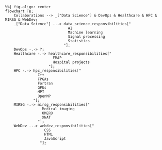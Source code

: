 ```mermaid
%%| fig-align: center
flowchart TB;
    Collaborations --> _["Data Science"] & DevOps & Healthcare & HPC & MIRSG & WebDev;
    _["Data Science"] -.-> data_science_responsibilities["
                             AI
                             Machine learning
                             Signal processing
                             Statistics
                           "];
    DevOps -.-> ?;
    Healthcare -.-> healthcare_responsibilities["
                      EMAP
                      Hospital projects
                    "];
    HPC -.-> hpc_responsibilities["
               C++
               FPGAs
               Fortran
               GPUs
               MPI
               OpenMP
             "];
    MIRSG -.-> mirsg_responsibilities["
                 Medical imaging
                 OMERO
                 XNAT
               "];
    WebDev -.-> webdev_responsibilities["
                  CSS
                  HTML
                  JavaScript
                "];
```
